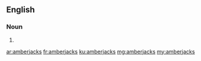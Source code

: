 ==English==

===Noun===
{{head|en}}

# {{plural of|amberjack}}

[[ar:amberjacks]]
[[fr:amberjacks]]
[[ku:amberjacks]]
[[mg:amberjacks]]
[[my:amberjacks]]